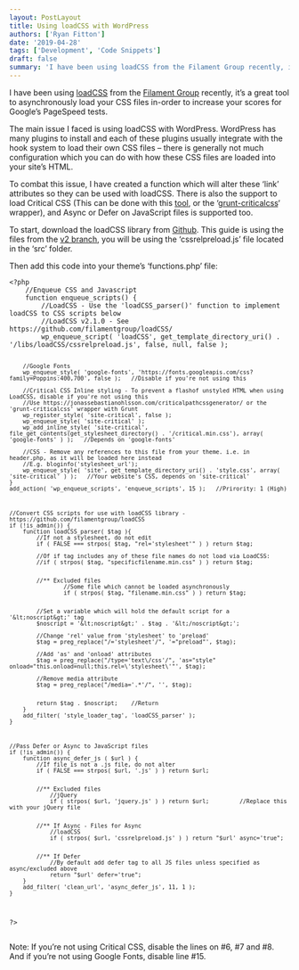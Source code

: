 ```yaml
---
layout: PostLayout
title: Using loadCSS with WordPress
authors: ['Ryan Fitton']
date: '2019-04-28'
tags: ['Development', 'Code Snippets']
draft: false
summary: 'I have been using loadCSS from the Filament Group recently, it&amp;#8217;s a great tool to asynchronously load your CSS files in-order to increase your scores for Google&amp;#8217;s PageSpeed tests. The main issue I faced is using loadCSS with WordPress. WordPress has many plugins to install and each of these plugins usually integrate with the hook [&amp;hellip;]'
---
```


<p>I have been using <a href="https://github.com/filamentgroup/loadCSS">loadCSS</a> from the <a href="https://github.com/filamentgroup/loadCSS">Filament Group</a> recently, it&#8217;s a great tool to asynchronously load your CSS files in-order to increase your scores for Google&#8217;s PageSpeed tests.</p>
<p>The main issue I faced is using loadCSS with WordPress. WordPress has many plugins to install and each of these plugins usually integrate with the hook system to load their own CSS files &#8211; there is generally not much configuration which you can do with how these CSS files are loaded into your site&#8217;s HTML.</p>
<p>To combat this issue, I have created a function which will alter these &#8216;link&#8217; attributes so they can be used with loadCSS. There is also the support to load Critical CSS (This can be done with this <a href="https://jonassebastianohlsson.com/criticalpathcssgenerator/">tool</a>, or the &#8216;<a href="https://github.com/filamentgroup/grunt-criticalcss">grunt-criticalcss</a>&#8216; wrapper), and Async or Defer on JavaScript files is supported too.</p>
<p>To start, download the loadCSS library from <a href="https://github.com/filamentgroup/loadCSS/releases/tag/v2.1.0">Github</a>. This guide is using the files from the <a href="https://github.com/filamentgroup/loadCSS/releases/tag/v2.1.0">v2 branch</a>, you will be using the &#8216;cssrelpreload.js&#8217; file located in the &#8216;src&#8217; folder.</p>
<p>Then add this code into your theme&#8217;s &#8216;functions.php&#8217; file:</p>
<pre class="language-php"><code class="language-php">&lt;?php
	//Enqueue CSS and Javascript
	function enqueue_scripts() {
		//LoadCSS - Use the 'loadCSS_parser()' function to implement loadCSS to CSS scripts below
		//LoadCSS v2.1.0 - See https://github.com/filamentgroup/loadCSS/
		wp_enqueue_script( 'loadCSS', get_template_directory_uri() . '/libs/loadCSS/cssrelpreload.js', false, null, false );
		
		//Google Fonts
		wp_enqueue_style( 'google-fonts', 'https://fonts.googleapis.com/css?family=Poppins:400,700', false );   //Disable if you're not using this
		
		//Critical CSS Inline styling - To prevent a flashof unstyled HTML when using LoadCSS, disable if you're not using this
		//Use https://jonassebastianohlsson.com/criticalpathcssgenerator/ or the 'grunt-criticalcss' wrapper with Grunt
		wp_register_style( 'site-critical', false );
		wp_enqueue_style( 'site-critical' );
		wp_add_inline_style( 'site-critical', file_get_contents(get_stylesheet_directory() . '/critical.min.css'), array( 'google-fonts' ) );	//Depends on 'google-fonts'

		//CSS - Remove any references to this file from your theme. i.e. in header.php, as it will be loaded here instead
		//E.g. bloginfo('stylesheet_url');
		wp_enqueue_style( 'site', get_template_directory_uri() . 'style.css', array( 'site-critical' ) );   //Your website's CSS, depends on 'site-critical'
	}
	add_action( 'wp_enqueue_scripts', 'enqueue_scripts', 15 );   //Prirority: 1 (High)



	//Convert CSS scripts for use with loadCSS library - https://github.com/filamentgroup/loadCSS
	if (!is_admin()) {
		function loadCSS_parser( $tag ){
			//If not a stylesheet, do not edit
			if ( FALSE === strpos( $tag, "rel='stylesheet'" ) ) return $tag;

			//Of if tag includes any of these file names do not load via LoadCSS:
			//if ( strpos( $tag, "specificfilename.min.css" ) ) return $tag;


			//** Excluded files
					//Some file which cannot be loaded asynchronously 
					if ( strpos( $tag, "filename.min.css" ) ) return $tag;
			
			
			//Set a variable which will hold the default script for a '&lt;noscript&gt;' tag
			$noscript = '&lt;noscript&gt;' . $tag . '&lt;/noscript&gt;';
			
			//Change 'rel' value from 'stylesheet' to 'preload'
			$tag = preg_replace("/='stylesheet'/", '="preload"', $tag);
			
			//Add 'as' and 'onload' attributes
			$tag = preg_replace("/type='text\/css'/", 'as="style" onload="this.onload=null;this.rel=\'stylesheet\'"', $tag);
			
			//Remove media attribute
			$tag = preg_replace("/media='.*'/", '', $tag);
			
			
			return $tag . $noscript;    //Return
		}
		add_filter( 'style_loader_tag', 'loadCSS_parser' );
	}



	//Pass Defer or Async to JavaScript files
	if (!is_admin()) {
		function async_defer_js ( $url ) {
			//If file is not a .js file, do not alter
			if ( FALSE === strpos( $url, '.js' ) ) return $url;
			
			
			//** Excluded files
				//jQuery
				if ( strpos( $url, 'jquery.js' ) ) return $url;         //Replace this with your jQuery file
			
			
			//** If Async - Files for Async
				//loadCSS
				if ( strpos( $url, 'cssrelpreload.js' ) ) return "$url' async='true";
			
			
			//** If Defer
				//By default add defer tag to all JS files unless specified as async/excluded above
				return "$url' defer='true";
		}
		add_filter( 'clean_url', 'async_defer_js', 11, 1 );
	}
?&gt;</code></pre>
<p>Note: If you&#8217;re not using Critical CSS, disable the lines on #6, #7 and #8. And if you&#8217;re not using Google Fonts, disable line #15.</p>